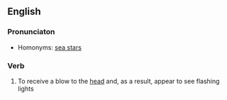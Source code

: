 ==English==

===Pronunciaton===
* Homonyms: [[sea stars]]

===Verb===
{{en-verb|inf=to [[see]] [[stars]]|[[sees]] stars|[[seeing]] stars|[[saw]] stars|[[seen]] stars}}

# To receive a blow to the [[head]] and, as a result, appear to see flashing lights
